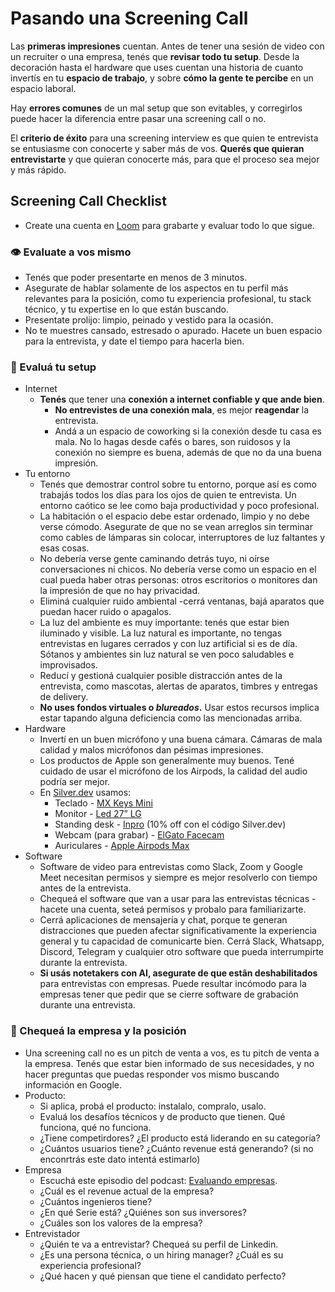
# Pasando una Screening Call

Las **primeras impresiones** cuentan. Antes de tener una sesión de video con un recruiter o una empresa, tenés que **revisar todo tu setup**. Desde la decoración hasta el hardware que uses cuentan una historia de cuanto invertís en tu **espacio de trabajo**, y sobre **cómo la gente te percibe** en un espacio laboral.

Hay **errores comunes** de un mal setup que son evitables, y corregirlos puede hacer la diferencia entre pasar una screening call o no.

El **criterio de éxito** para una screening interview es que quien te entrevista se entusiasme con conocerte y saber más de vos. **Querés que quieran entrevistarte** y que quieran conocerte más, para que el proceso sea mejor y más rápido.

<IREmbed src="https://www.youtube.com/embed/Z5tMMkKnH8o?si=Kd3hD3KjNw7BcnCi"/>

## Screening Call Checklist

- Create una cuenta en [Loom](https://loom.com) para grabarte y evaluar todo lo que sigue.

### **👁️ Evaluate a vos mismo**
- Tenés que poder presentarte en menos de 3 minutos.
- Asegurate de hablar solamente de los aspectos en tu perfil más relevantes para la posición, como tu experiencia profesional, tu stack técnico, y tu expertise en lo que están buscando.
- Presentate prolijo: limpio, peinado y vestido para la ocasión.
- No te muestres cansado, estresado o apurado. Hacete un buen espacio para la entrevista, y date el tiempo para hacerla bien.

### **🏡 Evaluá tu setup**
- Internet
    - **Tenés** que tener una **conexión a internet confiable y que ande bien**.
        - **No entrevistes de una conexión mala**, es mejor **reagendar** la entrevista.
        - Andá a un espacio de coworking si la conexión desde tu casa es mala. No lo hagas desde cafés o bares, son ruidosos y la conexión no siempre es buena, además de que no da una buena impresión.
- Tu entorno
    - Tenés que demostrar control sobre tu entorno, porque así es como trabajás todos los días para los ojos de quien te entrevista. Un entorno caótico se lee como baja productividad y poco profesional.
    - La habitación o el espacio debe estar ordenado, limpio y no debe verse cómodo. Asegurate de que no se vean arreglos sin terminar como cables de lámparas sin colocar, interruptores de luz faltantes y esas cosas.
    - No debería verse gente caminando detrás tuyo, ni oírse conversaciones ni chicos. No debería verse como un espacio en el cual pueda haber otras personas: otros escritorios o monitores dan la impresión de que no hay privacidad.
    - Eliminá cualquier ruido ambiental -cerrá ventanas, bajá aparatos que puedan hacer ruido o apagalos.
    - La luz del ambiente es muy importante: tenés que estar bien iluminado y visible. La luz natural es importante, no tengas entrevistas en lugares cerrados y con luz artificial si es de día. Sótanos y ambientes sin luz natural se ven poco saludables e improvisados.
    - Reducí y gestioná cualquier posible distracción antes de la entrevista, como mascotas, alertas de aparatos, timbres y entregas de delivery.
    - **No uses fondos virtuales o *blureados*.** Usar estos recursos implica estar tapando alguna deficiencia como las mencionadas arriba.
- Hardware
    - Invertí en un buen micrófono y una buena cámara. Cámaras de mala calidad y malos micrófonos dan pésimas impresiones.
    - Los productos de Apple son generalmente muy buenos. Tené cuidado de usar el micrófono de los Airpods, la calidad del audio podría ser mejor.
    - En [Silver.dev](http://Silver.dev) usamos:
        - Teclado - [MX Keys Mini](https://www.mercadolibre.com.ar/teclado-logitech-mx-keys-mini-negro-ingles-idioma-ingles-internacional-color-del-teclado-negro/p/MLA24068335?product_trigger_id=MLA18931568&quantity=1)
        - Monitor - [Led 27” LG](https://www.lg.com/ar/monitores/lg-27UL500-W)
        - Standing desk - [Inpro](https://inpro.ar/) (10% off con el código Silver.dev)
        - Webcam (para grabar) - [ElGato Facecam](https://www.elgato.com/pt/es/p/facecam-mk2)
        - Auriculares - [Apple Airpods Max](https://www.apple.com/la/airpods-max/)
- Software
    - Software de video para entrevistas como Slack, Zoom y Google Meet necesitan permisos y siempre es mejor resolverlo con tiempo antes de la entrevista.
    - Chequeá el software que van a usar para las entrevistas técnicas -hacete una cuenta, seteá permisos y probalo para familiarizarte.
    - Cerrá aplicaciones de mensajería y chat, porque te generan distracciones que pueden afectar significativamente la experiencia general y tu capacidad de comunicarte bien. Cerrá Slack, Whatsapp, Discord, Telegram y cualquier otro software que pueda interrumpirte durante la entrevista.
    - **Si usás notetakers con AI, asegurate de que estân deshabilitados** para entrevistas con empresas. Puede resultar incómodo para la empresas tener que pedir que se cierre software de grabación durante una entrevista.

### **🏢 Chequeá la empresa y la posición**
- Una screening call no es un pitch de venta a vos, es tu pitch de venta a la empresa. Tenés que estar bien informado de sus necesidades, y no hacer preguntas que puedas responder vos mismo buscando información en Google.
- Producto:
    - Si aplica, probá el producto: instalalo, compralo, usalo.
    - Evaluá los desafíos técnicos y de producto que tienen. Qué funciona, qué no funciona.
    - ¿Tiene competirdores? ¿El producto está liderando en su categoría?
    - ¿Cuántos usuarios tiene? ¿Cuánto revenue está generando? (si no enconrtrás este dato intentá estimarlo)
- Empresa
    - Escuchá este episodio del podcast: [Evaluando empresas](https://open.spotify.com/episode/587A5xGVLBOBGnEzreZtLy?si=SRVekRXnTHOJg8GTb_bbKQ&nd=1&dlsi=10ff1eba908847a7).
    - ¿Cuál es el revenue actual de la empresa?
    - ¿Cuántos ingenieros tiene?
    - ¿En qué Serie está? ¿Quiénes son sus inversores?
    - ¿Cuáles son los valores de la empresa?
- Entrevistador
    - ¿Quién te va a entrevistar? Chequeá su perfil de Linkedin.
    - ¿Es una persona técnica, o un hiring manager? ¿Cuál es su experiencia profesional?
    - ¿Qué hacen y qué piensan que tiene el candidato perfecto?
